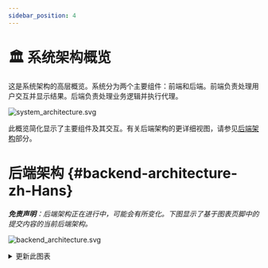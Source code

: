 ```yaml
---
sidebar_position: 4
---
```


# 🏛️ 系统架构概览

这是系统架构的高层概览。系统分为两个主要组件：前端和后端。前端负责处理用户交互并显示结果。后端负责处理业务逻辑并执行代理。

![system_architecture.svg](/img/system_architecture.svg)

此概览简化显示了主要组件及其交互。有关后端架构的更详细视图，请参见[后端架构](#backend-architecture-zh-Hans)部分。

# 后端架构 {#backend-architecture-zh-Hans}

_**免责声明**：后端架构正在进行中，可能会有所变化。下图显示了基于图表页脚中的提交内容的当前后端架构。_

![backend_architecture.svg](/img/backend_architecture.svg)

<details>
  <summary>更新此图表</summary>
  <div>
    后端架构图的生成部分是自动化的。
    图表是使用 py2puml 工具从代码中的类型提示生成的。
    然后人工审核、调整并导出为 PNG 和 SVG。

    ## 前提条件

    - 能运行 python 环境，其中 openhands 可以执行（根据存储库根目录中的 README.md 文件中的说明）
    - 安装了 [py2puml](https://github.com/lucsorel/py2puml)

## 步骤

1.  通过从存储库根目录运行以下命令自动生成图表：
    `py2puml openhands openhands > docs/architecture/backend_architecture.puml`

2.  在 PlantUML 编辑器中打开生成的文件，例如使用 PlantUML 扩展的 Visual Studio Code 或 [PlantText](https://www.planttext.com/)

3.  审查生成的 PUML 并对图表进行所有必要的调整（添加缺失部分、修正错误、改进定位）。
    _py2puml 根据代码中的类型提示创建图表，因此缺失或不正确的类型提示可能导致图表不完整或不正确。_

4.  审查新旧图表之间的差异，并手动检查更改是否正确。
    _确保不移除过去手动添加到图表中的和仍然相关的部分。_

5.  将用于生成图表的提交哈希添加到图表页脚。

6.  将图表导出为 PNG 和 SVG 文件，并替换 `docs/architecture` 目录中的现有图表。这可以通过（例如 [PlantText](https://www.planttext.com/)）完成。

  </div>
</details>
